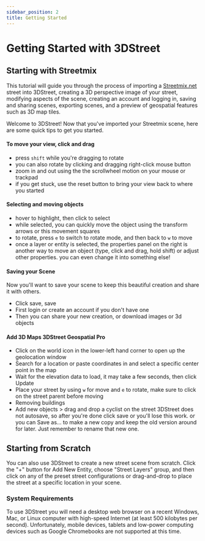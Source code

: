 ```yaml
---
sidebar_position: 2
title: Getting Started
---
```


# Getting Started with 3DStreet

## Starting with Streetmix
This tutorial will guide you through the process of importing a [Streetmix.net](https://streetmix.net) street into 3DStreet, creating a 3D perspective image of your street, modifying aspects of the scene, creating an account and logging in, saving and sharing scenes, exporting scenes, and a preview of geospatial features such as 3D map tiles.
<MuxPlayer
    streamType="on-demand"
    playbackId="TSxTjFBKoeTnspoQo02BFBPZXel6Pqtoo"
    primaryColor="#FFFFFF"
    secondaryColor="#000000"
    accentColor="#653CB0"
/>

Welcome to 3DStreet! Now that you've imported your Streetmix scene, here are some quick tips to get you started.

#### To move your view, click and drag
* press `shift` while you're dragging to rotate
* you can also rotate by clicking and dragging right-click mouse button
* zoom in and out using the the scrollwheel motion on your mouse or trackpad
* if you get stuck, use the reset button to bring your view back to where you started

#### Selecting and moving objects
* hover to highlight, then click to select
* while selected, you can quickly move the object using the transform arrows or this movement squares
* to rotate, press `e` to switch to rotate mode, and then back to `w` to move
* once a layer or entity is selected, the properties panel on the right is another way to move an object (type, click and drag, hold shift) or adjust other properties. you can even change it into something else!

#### Saving your Scene
Now you'll want to save your scene to keep this beautiful creation and share it with others. 
* Click save, save
* First login or create an account if you don't have one
* Then you can share your new creation, or download images or 3d objects

#### Add 3D Maps 3DStreet Geospatial Pro
* Click on the world icon in the lower-left hand corner to open up the geolocation window
* Search for a location or paste coordinates in and select a specific center point in the map
* Wait for the elevation data to load, it may take a few seconds, then click Update
* Place your street by using `w` for move and `e` to rotate, make sure to click on the street parent before moving
* Removing buildings
* Add new objects > drag and drop a cyclist on the street
3DStreet does not autosave, so after you're done click save or you'll lose this work. or you can Save as... to make a new copy and keep the old version around for later. Just remember to rename that new one.

## Starting from Scratch
You can also use 3DStreet to create a new street scene from scratch. Click the "+" button for Add New Entity, choose "Street Layers" group, and then click on any of the preset street configurations or drag-and-drop to place the street at a specific location in your scene. 

### System Requirements
To use 3DStreet you will need a desktop web browser on a recent Windows, Mac, or Linux computer with high-speed Internet (at least 500 kilobytes per second). Unfortunately, mobile devices, tablets and low-power computing devices such as Google Chromebooks are not supported at this time.
